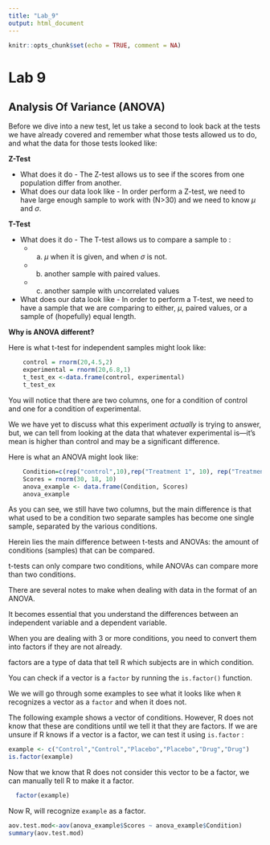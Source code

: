 ```yaml
---
title: "Lab_9"
output: html_document
---
```


```r
knitr::opts_chunk$set(echo = TRUE, comment = NA)
```

# Lab 9

## Analysis Of Variance (ANOVA)

Before we dive into a new test, let us take a second to look back at the tests we have already covered and remember what those tests allowed us to do, and what the data for those tests looked like:

**Z-Test** 

  - What does it do - The Z-test allows us to see if the scores from one population differ from another. 
  - What does our data look like - In order perform a Z-test, we need to have large enough sample to work with (N>30) and we need to know $\mu$ and $\sigma$.

**T-Test** 

  - What does it do - The T-test allows us to compare a sample to :
    - a) $\mu$ when it is given, and when $\sigma$ is not.
    - b) another sample with paired values.
    - c) another sample with uncorrelated values
  - What does our data look like - In order to perform a T-test, we need to have a sample that we are comparing to either, $\mu$, paired values, or a sample of (hopefully) equal length. 

**Why is ANOVA different?** 

Here is what t-test for independent samples might look like: 


```r
    control = rnorm(20,4.5,2)
    experimental = rnorm(20,6.8,1)
    t_test_ex <-data.frame(control, experimental)
    t_test_ex
```

You will notice that there are two columns, one for a condition of control and one for a condition of experimental. 

We we have yet to discuss what this experiment *actually* is trying to answer, but, we can tell from looking at the data that whatever experimental is—it’s mean is higher than control and may be a significant difference.



Here is what an ANOVA might look like:


```r
    Condition=c(rep("control",10),rep("Treatment 1", 10), rep("Treatment 2", 10))
    Scores = rnorm(30, 18, 10)
    anova_example <- data.frame(Condition, Scores)
    anova_example
```
As you can see, we still have two columns, but the main difference is that what used to be a condition two separate samples has become one single sample, separated by the various conditions.


Herein lies the main difference between t-tests and ANOVAs: the amount of conditions (samples) that can be compared.

t-tests can only compare two conditions, while ANOVAs can compare more than two conditions.

There are several notes to make when dealing with data in the format of an ANOVA. 

It becomes essential that you understand the differences between an independent variable and a dependent variable. 

When you are dealing with 3 or more conditions, you need to convert them into factors if they are not already.

factors are a type of data that tell R which subjects are in which condition.

You can check if a vector is a `factor` by running the `is.factor()` function. 

We we will go through some examples to see what it looks like when `R` recognizes a vector as a `factor` and when it does not. 

The following example shows a vector of conditions. However, R does not know that these are conditions until we tell it that they are factors. If we are unsure if R knows if a vector is a factor, we can test it using `is.factor` :

```r
example <- c("Control","Control","Placebo","Placebo","Drug","Drug")
is.factor(example)
```
Now that we know that R does not consider this vector to be a factor, we can manually tell R to make it a factor.

```r
  factor(example)
```

  

Now R, will recognize `example`  as a factor.

```r
aov.test.mod<-aov(anova_example$Scores ~ anova_example$Condition)
summary(aov.test.mod)
```




